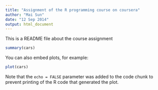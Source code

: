 ```yaml
---
title: "Assignment of the R programming course on coursera"
author: "Mai Sun"
date: "12 Sep 2014"
output: html_document
---
```

This is a README file about the course assignment

```r
summary(cars)
```

You can also embed plots, for example:

```r
plot(cars)
```

Note that the `echo = FALSE` parameter was added to the code chunk to prevent printing of the R code that generated the plot.
